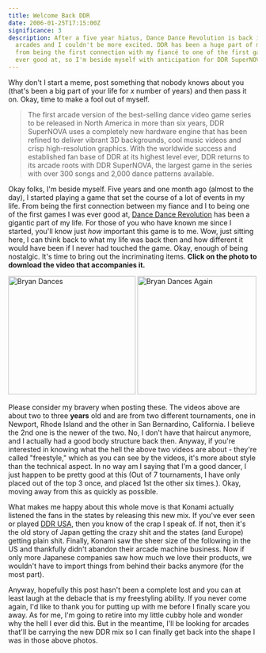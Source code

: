 ```yaml
---
title: Welcome Back DDR
date: 2006-01-25T17:15:00Z
significance: 3
description: After a five year hiatus, Dance Dance Revolution is back in the
  arcades and I couldn't be more excited. DDR has been a huge part of my life,
  from being the first connection with my fiancé to one of the first games I was
  ever good at, so I'm beside myself with anticipation for DDR SuperNOVA.
---
```


Why don't I start a meme, post something that nobody knows about you (that's been a big part of your life for *x* number of years) and then pass it on. Okay, time to make a fool out of myself.

> The first arcade version of the best-selling dance video game series to be released in North America in more than six years, DDR SuperNOVA uses a completely new hardware engine that has been refined to deliver vibrant 3D backgrounds, cool music videos and crisp high-resolution graphics. With the worldwide success and established fan base of DDR at its highest level ever, DDR returns to its arcade roots with DDR SuperNOVA, the largest game in the series with over 300 songs and 2,000 dance patterns available.

Okay folks, I'm beside myself. Five years and one month ago (almost to the day), I started playing a game that set the course of a lot of events in my life. From being the first connection between my fiance and I to being one of the first games I was ever good at, [Dance Dance Revolution][1] has been a gigantic part of my life. For those of you who have known me since I started, you'll know just *how* important this game is to me. Wow, just sitting here, I can think back to what my life was back then and how different it would have been if I never had touched the game. Okay, enough of being nostalgic. It's time to bring out the incriminating items. **Click on the photo to download the video that accompanies it.**

[<img src="https://static.flickr.com/34/91269595_40e27571cf_m.jpg" width="257" height="239" alt="Bryan Dances" class="posted" />][2] [<img src="https://static.flickr.com/15/91269594_315812e804_o.png" width="240" height="239" alt="Bryan Dances Again" class="posted" />][3]

Please consider my bravery when posting these. The videos above are about two to three **years** old and are from two different tournaments, one in Newport, Rhode Island and the other in San Bernardino, California. I believe the 2nd one is the newer of the two. No, I don't have that haircut anymore, and I actually had a good body structure back then. Anyway, if you're interested in knowing what the hell the above two videos are about - they're called "freestyle," which as you can see by the videos, it's more about style than the technical aspect. In no way am I saying that I'm a good dancer, I just happen to be pretty good at this (Out of 7 tournaments, I have only placed out of the top 3 once, and placed 1st the other six times.). Okay, moving away from this as quickly as possible.

What makes me happy about this whole move is that Konami actually listened the fans in the states by releasing this new mix. If you've ever seen or played [DDR USA][4], then you know of the crap I speak of. If not, then it's the old story of Japan getting the crazy shit and the states (and Europe) getting plain shit. Finally, Konami saw the sheer size of the following in the US and thankfully didn't abandon their arcade machine business. Now if only more Japanese companies saw how much we love their products, we wouldn't have to import things from behind their backs anymore (for the most part).

Anyway, hopefully this post hasn't been a complete lost and you can at least laugh at the debacle that is my freestyling ability. If you never come again, I'd like to thank you for putting up with me before I finally scare you away. As for me, I'm going to retire into my little cubby hole and wonder why the hell I ever did this. But in the meantime, I'll be looking for arcades that'll be carrying the new DDR mix so I can finally get back into the shape I was in those above photos.

[1]: http://ddrfreak.com/
[2]: http://avalonstar.com/projects/videos/longtrainrunnin.wmv
[3]: http://avalonstar.com/projects/videos/mikenekorock.wmv
[4]: http://www.gamespot.com/arcade/puzzle/dancedancerevolutionusa/
